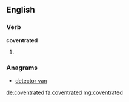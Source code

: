 ==English==

===Verb===
'''coventrated'''

# {{past of|coventrate}}

===Anagrams===
* [[detector van#English|detector van]]

[[de:coventrated]]
[[fa:coventrated]]
[[mg:coventrated]]